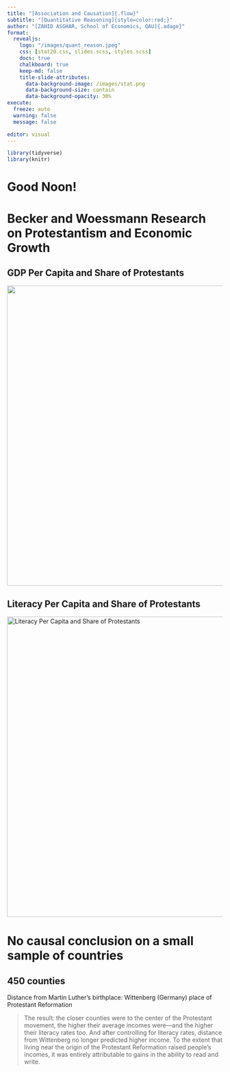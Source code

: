 ---
title: "[Association and Causation]{.flow}"
subtitle: "[Quantitative Reasoning]{style=color:red;}"
author: "[ZAHID ASGHAR, School of Economics, QAU]{.adage}"
format:
  revealjs:
    logo: "/images/quant_reason.jpeg"
    css: [stat20.css, slides.scss, styles.scss]
    docs: true
    chalkboard: true
    keep-md: false
    title-slide-attributes:
      data-background-image: /images/stat.png
      data-background-size: contain
      data-background-opacity: 30%
execute: 
  freeze: auto
  warning: false
  message: false

editor: visual
---

```{r}
library(tidyverse)
library(knitr)
```

# Good Noon!

# Becker and Woessmann Research on Protestantism and Economic Growth

## GDP Per Capita and Share of Protestants

![](/images/association2.png){fig-align="center" width="700"}

## Literacy Per Capita and Share of Protestants

![](/images/association1.png){alt="Literacy Per Capita and Share of Protestants" fig-align="center" width="700"}

# No causal conclusion on a small sample of countries

## 450 counties

Distance from Martin Luther's birthplace: Wittenberg (Germany) place of Protestant Reformation

> The result: the closer counties were to the center of the Protestant
 movement, the higher their average incomes were—and the higher their
 literacy rates too. And after controlling for literacy rates, distance from
 Wittenberg no longer predicted higher income. To the extent that living near
 the origin of the Protestant Reformation raised people’s incomes, it was
 entirely attributable to gains in the ability to read and write.
